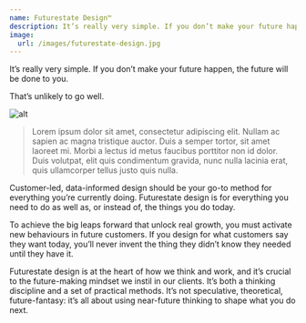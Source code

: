 ```yaml
---
name: Futurestate Design™
description: It’s really very simple. If you don’t make your future happen, the future will be done to you.
image:
  url: /images/futurestate-design.jpg
---
```


<p class="lead">It’s really very simple. If you don’t make your future happen, the future will be done to you.</p> 
<p class="lead">That’s unlikely to go well.</p>

![alt](/images/graph.png)

> Lorem ipsum dolor sit amet, consectetur adipiscing elit. Nullam ac sapien ac magna tristique auctor. Duis a semper tortor, sit amet laoreet mi. Morbi a lectus id metus faucibus porttitor non id dolor. Duis volutpat, elit quis condimentum gravida, nunc nulla lacinia erat, quis ullamcorper tellus justo quis nulla.

<p class="text-[35px]">Customer-led, data-informed design should be your go-to method for everything you’re currently doing. Futurestate design is for everything you need to do as well as, or instead of, the things you do today.</p>

<p class="text-[35px]">To achieve the big leaps forward that unlock real growth, you must activate new behaviours in future customers. If you design for what customers say they want today, you’ll never invent the thing they didn’t know they needed until they have it.</p>

Futurestate design is at the heart of how we think and work, and it’s crucial to the future-making mindset we instil in our clients. It’s both a thinking discipline and a set of practical methods. It’s not speculative, theoretical, future-fantasy: it’s all about using near-future thinking to shape what you do next.